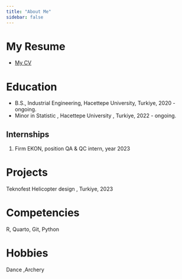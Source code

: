 ```yaml
---
title: "About Me"
sidebar: false 
---
```


# My Resume

-   [My CV](https://drive.google.com/file/d/1ZSxdKGGwRACrOvpLjX02jrIL08s8ksiL/view)

# Education

-   B.S., Industrial Engineering, Hacettepe University, Turkiye, 2020 - ongoing.
-   Minor in Statistic , Hacettepe University , Turkiye, 2022 - ongoing.

## Internships

1.  Firm EKON, position QA & QC intern, year 2023

# Projects

Teknofest Helicopter design , Turkiye, 2023

# Competencies

R, Quarto, Git, Python

# Hobbies

Dance ,Archery
